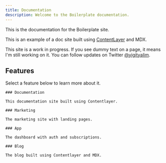 ```yaml
---
title: Documentation
description: Welcome to the Boilerplate documentation.
---
```


This is the documentation for the Boilerplate site.

This is an example of a doc site built using [ContentLayer](/docs/documentation/contentlayer) and MDX.

<Callout>

  This site is a work in progress. If you see dummy text on a page, it means I'm still working on it. You can follow updates on Twitter [@yigityalim](https://twitter.com/yigityalim).

</Callout>

## Features

Select a feature below to learn more about it.

<div className="grid sm:grid-cols-2 gap-4 mt-6">

  <Card href="/docs/documentation">

    ### Documentation

    This documentation site built using Contentlayer.

  </Card>

  <Card href="/docs/marketing" disabled>

    ### Marketing

    The marketing site with landing pages.

  </Card>

  <Card href="/docs/app" disabled>

    ### App

    The dashboard with auth and subscriptions.

  </Card>

  <Card href="/docs/blog" disabled>

    ### Blog

    The blog built using Contentlayer and MDX.

  </Card>

</div>